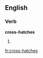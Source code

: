 ==English==

===Verb===
'''cross-hatches'''

# {{third-person singular of|[[cross-hatch]]}}

[[fr:cross-hatches]]